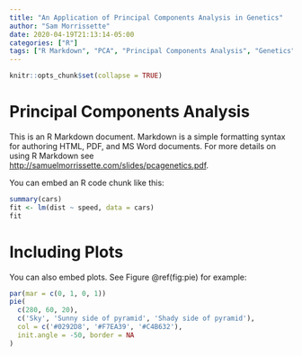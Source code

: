 ```yaml
---
title: "An Application of Principal Components Analysis in Genetics"
author: "Sam Morrissette"
date: 2020-04-19T21:13:14-05:00
categories: ["R"]
tags: ["R Markdown", "PCA", "Principal Components Analysis", "Genetics"]
---
```


```r
knitr::opts_chunk$set(collapse = TRUE)
```

# Principal Components Analysis

This is an R Markdown document. Markdown is a simple formatting syntax for authoring HTML, PDF, and MS Word documents. For more details on using R Markdown see <http://samuelmorrissette.com/slides/pcagenetics.pdf>.

You can embed an R code chunk like this:

```r
summary(cars)
fit <- lm(dist ~ speed, data = cars)
fit
```

# Including Plots

You can also embed plots. See Figure \@ref(fig:pie) for example:

```r
par(mar = c(0, 1, 0, 1))
pie(
  c(280, 60, 20),
  c('Sky', 'Sunny side of pyramid', 'Shady side of pyramid'),
  col = c('#0292D8', '#F7EA39', '#C4B632'),
  init.angle = -50, border = NA
)
```